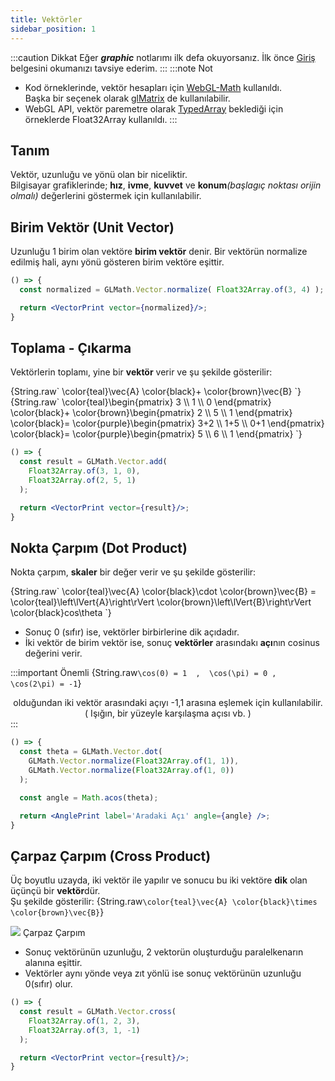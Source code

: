 ```yaml
---
title: Vektörler
sidebar_position: 1
---
```

:::caution Dikkat
  Eğer **_graphic_** notlarımı ilk defa okuyorsanız. İlk önce [Giriş](intro.md) belgesini okumanızı tavsiye ederim.
:::
:::note Not
  * Kod örneklerinde, vektör hesapları için [WebGL-Math](https://github.com/cevherkarakoc/WebGL-Math) kullanıldı.  
  Başka bir seçenek olarak [glMatrix](http://glmatrix.net) de kullanılabilir.  
  * WebGL API, vektör paremetre olarak [TypedArray](https://developer.mozilla.org/en-US/docs/Web/JavaScript/Reference/Global_Objects/TypedArray) beklediği için örneklerde Float32Array kullanıldı.
:::

## Tanım
Vektör, uzunluğu ve yönü olan bir niceliktir.  
Bilgisayar grafiklerinde; **hız**, **ivme**, **kuvvet** ve **konum**_(başlagıç noktası orijin olmalı)_ değerlerini göstermek için kullanılabilir.


## Birim Vektör (Unit Vector)
Uzunluğu 1 birim olan vektöre **birim vektör** denir.
Bir vektörün normalize edilmiş hali, aynı yönü gösteren birim vektöre eşittir. 

```jsx live 
() => {
  const normalized = GLMath.Vector.normalize( Float32Array.of(3, 4) );

  return <VectorPrint vector={normalized}/>;
}
```

## Toplama - Çıkarma
Vektörlerin toplamı, yine bir **vektör** verir ve şu şekilde gösterilir:

<BlockMath>
  {String.raw`
    \color{teal}\vec{A} \color{black}+ \color{brown}\vec{B} 
  `}
</BlockMath>

<BlockMath>
  {String.raw`
    \color{teal}\begin{pmatrix}  3 \\ 1 \\ 0 \end{pmatrix}
    \color{black}+ 
    \color{brown}\begin{pmatrix}  2 \\ 5 \\ 1 \end{pmatrix}
    \color{black}=
    \color{purple}\begin{pmatrix}  3+2 \\ 1+5 \\ 0+1 \end{pmatrix}
    \color{black}=
    \color{purple}\begin{pmatrix}  5 \\ 6 \\ 1 \end{pmatrix}
  `}
</BlockMath>

```jsx live
() => {
  const result = GLMath.Vector.add(
    Float32Array.of(3, 1, 0),
    Float32Array.of(2, 5, 1)
  );

  return <VectorPrint vector={result}/>;
}
```

## Nokta Çarpım (Dot Product)
Nokta çarpım, **skaler** bir değer verir ve şu şekilde gösterilir:

<BlockMath>
  {String.raw`
    \color{teal}\vec{A} \color{black}\cdot \color{brown}\vec{B} 
    =
    \color{teal}\left\lVert{A}\right\rVert
    \color{brown}\left\lVert{B}\right\rVert
    \color{black}cos\theta
  `}
</BlockMath>

* Sonuç 0 (sıfır) ise, vektörler birbirlerine dik açıdadır.
* İki vektör de birim vektör ise, sonuç **vektörler** arasındakı **açı**nın cosinus değerini verir.

:::important Önemli
<BlockMath>
  {String.raw`
    \cos(0) = 1  , 
    \cos(\pi) = 0 , 
    \cos(2\pi) = -1
  `}
</BlockMath>
 <center>olduğundan iki vektör arasındaki açıyı -1,1 arasına eşlemek için kullanılabilir.</center>
 <center>( Işığın, bir yüzeyle karşılaşma açısı vb. )</center>
:::

```jsx live
() => {
  const theta = GLMath.Vector.dot(
    GLMath.Vector.normalize(Float32Array.of(1, 1)),
    GLMath.Vector.normalize(Float32Array.of(1, 0))
  );

  const angle = Math.acos(theta);

  return <AnglePrint label='Aradaki Açı' angle={angle} />;
}
```

## Çarpaz Çarpım (Cross Product)
Üç boyutlu uzayda, iki vektör ile yapılır ve sonucu bu iki vektöre **dik** olan üçünçü bir **vektör**dür.  
Şu şekilde gösterilir:
<BlockMath>
  {String.raw`
    \color{teal}\vec{A} \color{black}\times \color{brown}\vec{B}
  `}
</BlockMath>

<Image src='/img/cross_product.svg' size='200px'>
  Çarpaz Çarpım
</Image>

* Sonuç vektörünün uzunluğu, 2 vektorün oluşturduğu paralelkenarın alanına eşittir.
* Vektörler aynı yönde veya zıt yönlü ise sonuç vektörünün uzunluğu 0(sıfır) olur.

```jsx live
() => {
  const result = GLMath.Vector.cross(
    Float32Array.of(1, 2, 3),
    Float32Array.of(3, 1, -1)
  );

  return <VectorPrint vector={result}/>;
}
```
